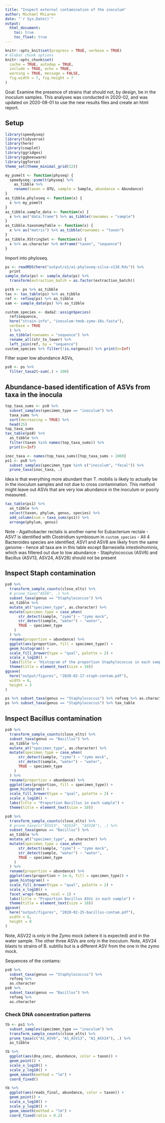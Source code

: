 ```yaml
---
title: "Inspect external contamination of the inoculum"
author: Michael McLaren
date: "`r Sys.Date()`"
output:
  html_document:
    toc: true
    toc_float: true
---
```


```r
knitr::opts_knit$set(progress = TRUE, verbose = TRUE)
# Global chunk options
knitr::opts_chunk$set(
  cache = TRUE, autodep = TRUE,
  include = TRUE, echo = TRUE,
  warning = TRUE, message = FALSE, 
  fig.width = 7, fig.height = 7
)
```

Goal: Examine the presence of strains that should not, by design, be in the
inoculum samples.  This analyses was conducted in 2020-02, and was updated on
2020-08-01 to use the new results files and create an html report.

## Setup

```r
library(speedyseq)
library(tidyverse)
library(here)
library(cowplot)
library(ggridges)
library(ggbeeswarm)
library(ggforce)
theme_set(theme_minimal_grid(12))
```

```r
my_psmelt <- function(physeq) {
  speedyseq::psmelt(physeq) %>%
    as_tibble %>%
    rename(taxon = OTU, sample = Sample, abundance = Abundance)
}
as_tibble.phyloseq <- function(x) {
  x %>% my_psmelt
}
as_tibble.sample_data <- function(x) {
  x %>% as("data.frame") %>% as_tibble(rownames = "sample")
}
as_tibble.taxonomyTable <- function(x) {
  x %>% as("matrix") %>% as_tibble(rownames = "taxon")
}
as_tibble.XStringSet <- function(x) {
  x %>% as.character %>% enframe("taxon", "sequence")
}
```

Import into phyloseq.
```r
ps <- readRDS(here("output/a1/a1-phyloseq-silva-v138.Rds")) %>%
  print
sample_data(ps) <- sample_data(ps) %>%
  transform(extraction_batch = as.factor(extraction_batch))
```

```r
pstb <- ps %>% as_tibble
tax <- tax_table(ps) %>% as_tibble
ref <- refseq(ps) %>% as_tibble
sam <- sample_data(ps) %>% as_tibble
```


```r
custom_species <- dada2::assignSpecies(
  ref$sequence, 
  here("strain-info", "inoculum-tmob-zymo-16s.fasta"),
  verbose = TRUE
  ) %>%
  as_tibble(rownames = "sequence") %>%
  rename_all(str_to_lower) %>%
  left_join(ref, by = "sequence")
custom_species %>% filter(!is.na(genus)) %>% print(n=Inf)
```

Filter super low abundance ASVs,
```r
ps0 <- ps %>%
  filter_taxa2(~sum(.) > 100)
```

## Abundance-based identification of ASVs from taxa in the inocula

```r
top_taxa_sums <- ps0 %>%
  subset_samples(specimen_type == "inoculum") %>% 
  taxa_sums %>%
  sort(decreasing = TRUE) %>%
  head(25)
top_taxa_sums
tax_table(ps0) %>%
  as_tibble %>%
  filter(taxon %in% names(top_taxa_sums)) %>%
  print(n=Inf)
```
```r
inoc_taxa <- names(top_taxa_sums)[top_taxa_sums > 1000]
ps1 <- ps0 %>%
  subset_samples(specimen_type %in% c("inoculum", "fecal")) %>%
  prune_taxa(inoc_taxa, .)
```

Idea is that everything more abundant than T. mobilis is likely to actually be
in the inoculum samples and not due to cross contamination. This method might
leave out ASVs that are very low abundance in the inoculum or poorly measured.

```r
tax_table(ps1) %>%
  as_tibble %>%
  select(taxon, phylum, genus, species) %>%
  add_column(sum = taxa_sums(ps1)) %>%
  arrange(phylum, genus)
```

Note
- Agathobacter rectalis is another name for Eubacterium rectale
- ASV7 is identified with Clostridium symbiosum in `custom_species`
- All 4 Bacteroides species are identified; ASV1 and ASV8 are likely from the same
  genome
- hence all taxa are in this table except Barnesiella intestinihominis, which
  was filtered out due to low abundance
- Staphylococcus (ASV6) and Bacillus (ASV13, ASV24, ASV26) should not be
  present


## Inspect Staph contamination

```r
ps0 %>%
  transform_sample_counts(close_elts) %>%
  # prune_taxa("ASV6", .) %>%
  subset_taxa(genus == "Staphylococcus") %>%
  as_tibble %>%
  mutate_at("specimen_type", as.character) %>%
  mutate(specimen_type = case_when(
      str_detect(sample, "zymo") ~ "zymo mock",
      str_detect(sample, "water") ~ "water",
      TRUE ~ specimen_type
    )
  ) %>%
  rename(proportion = abundance) %>%
  ggplot(aes(proportion, fill = specimen_type)) +
  geom_histogram() +
  scale_fill_brewer(type = "qual", palette = 2) +
  scale_x_log10() +
  labs(title = "Histogram of the proportion Staphylococcus in each sample") +
  theme(title = element_text(size = 10))
ggsave(
  here("output/figures", "2020-02-17-staph-contam.pdf"),
  width = 6,
  height = 3
)
```

```r
ps %>% subset_taxa(genus == "Staphylococcus") %>% refseq %>% as.character
ps %>% subset_taxa(genus == "Staphylococcus") %>% tax_table
```

## Inspect Bacillus contamination

```r
ps0 %>%
  transform_sample_counts(close_elts) %>%
  subset_taxa(genus == "Bacillus") %>%
  as_tibble %>%
  mutate_at("specimen_type", as.character) %>%
  mutate(specimen_type = case_when(
      str_detect(sample, "zymo") ~ "zymo mock",
      str_detect(sample, "water") ~ "water",
      TRUE ~ specimen_type
    )
  ) %>%
  rename(proportion = abundance) %>%
  ggplot(aes(proportion, fill = specimen_type)) +
  geom_histogram() +
  scale_fill_brewer(type = "qual", palette = 2) +
  scale_x_log10() +
  labs(title = "Proportion Bacillus in each sample") +
  theme(title = element_text(size = 10))
```

```r
ps0 %>%
  transform_sample_counts(close_elts) %>%
  # prune_taxa(c("ASV13", "ASV24", "ASV26"), .) %>%
  subset_taxa(genus == "Bacillus") %>%
  as_tibble %>%
  mutate_at("specimen_type", as.character) %>%
  mutate(specimen_type = case_when(
      str_detect(sample, "zymo") ~ "zymo mock",
      str_detect(sample, "water") ~ "water",
      TRUE ~ specimen_type
    )
  ) %>%
  rename(proportion = abundance) %>%
  ggplot(aes(proportion + 1e-4, fill = specimen_type)) +
  geom_histogram() +
  scale_fill_brewer(type = "qual", palette = 2) +
  scale_x_log10() +
  facet_wrap(~taxon, ncol = 1) +
  labs(title = "Proportion Bacillus ASVs in each sample") +
  theme(title = element_text(size = 10))
ggsave(
  here("output/figures", "2020-02-25-bacillus-contam.pdf"),
  width = 6,
  height = 8
)
```

Note, ASV22 is only in the Zymo mock (where it is expected) and in the water
sample. The other three ASVs are only in the inoculum. Note, ASV24 blasts to
strains of B. subtilis but is a different ASV from the one in the zymo mock.

Sequences of the contams:
```r
ps0 %>%
  subset_taxa(genus == "Staphylococcus") %>%
  refseq %>%
  as.character
ps0 %>%
  subset_taxa(genus == "Bacillus") %>%
  refseq %>%
  as.character
```

### Check DNA concentration patterns

```r
tb <- ps1 %>%
  subset_samples(specimen_type == "inoculum") %>%
  transform_sample_counts(close_elts) %>%
  prune_taxa(c("A1_ASV6", "A1_ASV13", "A1_ASV24"), .) %>%
  as_tibble
```

```r
tb %>%
  ggplot(aes(dna_conc, abundance, color = taxon)) +
  geom_point() +
  scale_x_log10() +
  scale_y_log10() +
  geom_smooth(method = "lm") +
  coord_fixed()
```

```r
tb %>%
  ggplot(aes(reads_final, abundance, color = taxon)) +
  geom_point() +
  scale_x_log10() +
  scale_y_log10() +
  geom_smooth(method = "lm") +
  coord_fixed(ratio = 0.2)
```

